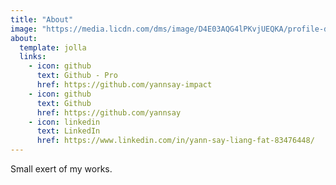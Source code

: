 ```yaml
---
title: "About"
image: "https://media.licdn.com/dms/image/D4E03AQG4lPKvjUEQKA/profile-displayphoto-shrink_800_800/0/1686906451346?e=1721260800&v=beta&t=C6XkLOJrngtsr2RilTmZbb5Z-EeDIB_57laeZPkNvHM"
about:
  template: jolla
  links:
    - icon: github
      text: Github - Pro
      href: https://github.com/yannsay-impact
    - icon: github
      text: Github
      href: https://github.com/yannsay
    - icon: linkedin
      text: LinkedIn
      href: https://www.linkedin.com/in/yann-say-liang-fat-83476448/
---
```


Small exert of my works.
